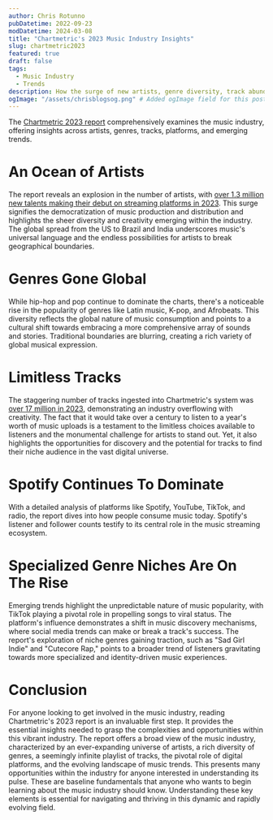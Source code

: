 ```yaml
---
author: Chris Rotunno
pubDatetime: 2022-09-23
modDatetime: 2024-03-08
title: "Chartmetric's 2023 Music Industry Insights"
slug: chartmetric2023
featured: true
draft: false
tags:
  - Music Industry
  - Trends
description: How the surge of new artists, genre diversity, track abundance, and platforms like Spotify, YouTube and TikTok are evolving music trends.
ogImage: "/assets/chrisblogsog.png" # Added ogImage field for this post
---
```


The [Chartmetric 2023 report](https://reports.chartmetric.com/?ref=hmc.chartmetric.com) comprehensively examines the music industry, offering insights across artists, genres, tracks, platforms, and emerging trends.

# An Ocean of Artists

The report reveals an explosion in the number of artists, with <u>over 1.3 million new talents making their debut on streaming platforms in 2023</u>. This surge signifies the democratization of music production and distribution and highlights the sheer diversity and creativity emerging within the industry. The global spread from the US to Brazil and India underscores music's universal language and the endless possibilities for artists to break geographical boundaries.

# Genres Gone Global

While hip-hop and pop continue to dominate the charts, there's a noticeable rise in the popularity of genres like Latin music, K-pop, and Afrobeats. This diversity reflects the global nature of music consumption and points to a cultural shift towards embracing a more comprehensive array of sounds and stories. Traditional boundaries are blurring, creating a rich variety of global musical expression.

# Limitless Tracks

The staggering number of tracks ingested into Chartmetric's system was <u> over 17 million in 2023</u>, demonstrating an industry overflowing with creativity. The fact that it would take over a century to listen to a year's worth of music uploads is a testament to the limitless choices available to listeners and the monumental challenge for artists to stand out. Yet, it also highlights the opportunities for discovery and the potential for tracks to find their niche audience in the vast digital universe.

# Spotify Continues To Dominate

With a detailed analysis of platforms like Spotify, YouTube, TikTok, and radio, the report dives into how people consume music today. Spotify's listener and follower counts testify to its central role in the music streaming ecosystem.

# Specialized Genre Niches Are On The Rise

Emerging trends highlight the unpredictable nature of music popularity, with TikTok playing a pivotal role in propelling songs to viral status. The platform's influence demonstrates a shift in music discovery mechanisms, where social media trends can make or break a track's success. The report's exploration of niche genres gaining traction, such as "Sad Girl Indie" and "Cutecore Rap," points to a broader trend of listeners gravitating towards more specialized and identity-driven music experiences.

# Conclusion

For anyone looking to get involved in the music industry, reading Chartmetric's 2023 report is an invaluable first step. It provides the essential insights needed to grasp the complexities and opportunities within this vibrant industry. The report offers a broad view of the music industry, characterized by an ever-expanding universe of artists, a rich diversity of genres, a seemingly infinite playlist of tracks, the pivotal role of digital platforms, and the evolving landscape of music trends. This presents many opportunities within the industry for anyone interested in understanding its pulse. These are baseline fundamentals that anyone who wants to begin learning about the music industry should know. Understanding these key elements is essential for navigating and thriving in this dynamic and rapidly evolving field.
